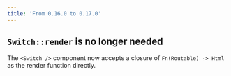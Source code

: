 ```yaml
---
title: 'From 0.16.0 to 0.17.0'
---
```


## `Switch::render` is no longer needed

The `<Switch />` component now accepts a closure of `Fn(Routable) -> Html` as
the render function directly.
